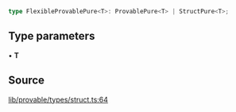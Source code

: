 ```ts
type FlexibleProvablePure<T>: ProvablePure<T> | StructPure<T>;
```

## Type parameters

• **T**

## Source

[lib/provable/types/struct.ts:64](https://github.com/o1-labs/o1js/blob/1ed4125b454628ef1e3e4d32dd416718a59702b8/src/lib/provable/types/struct.ts#L64)

